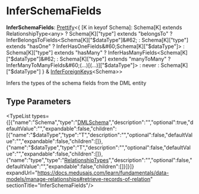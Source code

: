 
# InferSchemaFields

 **InferSchemaFields**: [Prettify](../../../CommonTypes/types/types.CommonTypes.Prettify/page.mdx)&#60;&#123; [K in keyof Schema]: Schema[K] extends RelationshipType&#60;any&#62; ? Schema[K]["type"] extends "belongsTo" ? InferBelongsToFields&#60;Schema[K]["$dataType"]&#62; : Schema[K]["type"] extends "hasOne" ? InferHasOneFields&#60;Schema[K]["$dataType"]&#62; : Schema[K]["type"] extends "hasMany" ? InferHasManyFields&#60;Schema[K]["$dataType"]&#62; : Schema[K]["type"] extends "manyToMany" ? InferManyToManyFields&#60;(...)[(...)]["$dataType"]&#62; : never : Schema[K]["$dataType"] &#125; & [InferForeignKeys](../types.DmlTypes.InferForeignKeys/page.mdx)&#60;Schema&#62;&#62;

Infers the types of the schema fields from the DML entity

## Type Parameters

<TypeList types={[{"name":"Schema","type":"[DMLSchema](../types.DmlTypes.DMLSchema/page.mdx)","description":"","optional":true,"defaultValue":"","expandable":false,"children":[{"name":"$dataType","type":"T","description":"","optional":false,"defaultValue":"","expandable":false,"children":[]},{"name":"$dataType","type":"T","description":"","optional":false,"defaultValue":"","expandable":false,"children":[]},{"name":"type","type":"[RelationshipTypes](../types.DmlTypes.RelationshipTypes/page.mdx)","description":"","optional":false,"defaultValue":"","expandable":false,"children":[]}]}]} expandUrl="https://docs.medusajs.com/learn/fundamentals/data-models/manage-relationships#retrieve-records-of-relation" sectionTitle="InferSchemaFields"/>
